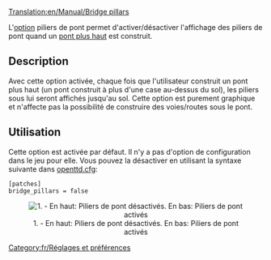 [[Translation:en/Manual/Bridge pillars]]


[[Category:fr/Réglages et préférences]]

L'[[fr/Archive/Manual/Settings/Options avancées|option]] piliers de pont permet d'activer/désactiver l'affichage des piliers de pont quand un [[fr/Archive/Manual/Settings/Pont plus haut|pont plus haut]] est construit.

==Description==
Avec cette option activée, chaque fois que l'utilisateur construit un pont plus haut (un pont construit à plus d'une case au-dessus du sol), les piliers sous lui seront affichés jusqu'au sol. Cette option est purement graphique et n'affecte pas la possibilité de construire des voies/routes sous le pont.

== Utilisation ==
Cette option est activée par défaut. Il n'y a pas d'option de configuration dans le jeu pour elle. Vous pouvez la désactiver en utilisant la syntaxe suivante dans [[fr/openttd.cfg|openttd.cfg]]:

<pre>
[patches]
bridge_pillars = false
</pre>

<center>[[File:en/Bridge Pillars.png|center|none|frame|1. - En haut: Piliers de pont désactivés. En bas: Piliers de pont activés]]</center>